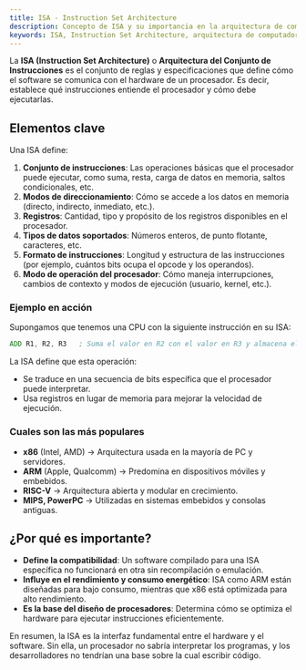 ```yaml
---
title: ISA - Instruction Set Architecture
description: Concepto de ISA y su importancia en la arquitectura de computadoras.
keywords: ISA, Instruction Set Architecture, arquitectura de computadoras, conjunto de instrucciones, microprocesadores, diseño de computadoras
---
```

La **ISA (Instruction Set Architecture)** o **Arquitectura del Conjunto de Instrucciones** es el conjunto de reglas y especificaciones que define cómo el software se comunica con el hardware de un procesador. Es decir, establece qué instrucciones entiende el procesador y cómo debe ejecutarlas.  

## **Elementos clave**  
Una ISA define:  
1. **Conjunto de instrucciones**: Las operaciones básicas que el procesador puede ejecutar, como suma, resta, carga de datos en memoria, saltos condicionales, etc.  
2. **Modos de direccionamiento**: Cómo se accede a los datos en memoria (directo, indirecto, inmediato, etc.).  
3. **Registros**: Cantidad, tipo y propósito de los registros disponibles en el procesador.  
4. **Tipos de datos soportados**: Números enteros, de punto flotante, caracteres, etc.  
5. **Formato de instrucciones**: Longitud y estructura de las instrucciones (por ejemplo, cuántos bits ocupa el opcode y los operandos).  
6. **Modo de operación del procesador**: Cómo maneja interrupciones, cambios de contexto y modos de ejecución (usuario, kernel, etc.).  

### **Ejemplo en acción**  
Supongamos que tenemos una CPU con la siguiente instrucción en su ISA:  
```asm
ADD R1, R2, R3   ; Suma el valor en R2 con el valor en R3 y almacena el resultado en R1
```
La ISA define que esta operación:
- Se traduce en una secuencia de bits específica que el procesador puede interpretar.  
- Usa registros en lugar de memoria para mejorar la velocidad de ejecución.  

### **Cuales son las más populares**  
- **x86** (Intel, AMD) → Arquitectura usada en la mayoría de PC y servidores.  
- **ARM** (Apple, Qualcomm) → Predomina en dispositivos móviles y embebidos.  
- **RISC-V** → Arquitectura abierta y modular en crecimiento.  
- **MIPS, PowerPC** → Utilizadas en sistemas embebidos y consolas antiguas.  

## **¿Por qué es importante?**  
- **Define la compatibilidad**: Un software compilado para una ISA específica no funcionará en otra sin recompilación o emulación.  
- **Influye en el rendimiento y consumo energético**: ISA como ARM están diseñadas para bajo consumo, mientras que x86 está optimizada para alto rendimiento.  
- **Es la base del diseño de procesadores**: Determina cómo se optimiza el hardware para ejecutar instrucciones eficientemente.  

En resumen, la ISA es la interfaz fundamental entre el hardware y el software. Sin ella, un procesador no sabría interpretar los programas, y los desarrolladores no tendrían una base sobre la cual escribir código.